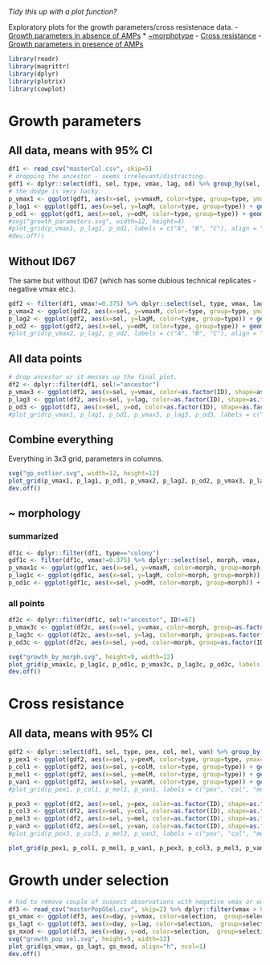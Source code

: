 *Tidy this up with a plot function?*

Exploratory plots for the growth parameters/cross resistenace data.
- [Growth parameters in absence of AMPs](#growth-parameters)
 * [~morphotype](#-morphology)
- [Cross resistance](#cross-resistance)
- [Growth parameters in presence of AMPs](#growth-under-selection)

```r
library(readr)
library(magrittr)
library(dplyr)
library(plotrix)
library(cowplot)
```

# Growth parameters

## All data, means with 95% CI
```r
df1 <- read_csv("masterCol.csv", skip=5)
# dropping the ancestor - seems irrelevant/distracting.
gdf1 <- dplyr::select(df1, sel, type, vmax, lag, od) %>% group_by(sel, type) %>% summarise(vmaxM=mean(vmax), vmax_ci=1.96*std.error(vmax), lagM=mean(lag), lag_ci=1.96*std.error(lag), odM=mean(od), od_ci=1.96*std.error(od)) %>% filter(sel!="ancestor")
# the dodge is very hacky.
p_vmax1 <- ggplot(gdf1, aes(x=sel, y=vmaxM, color=type, group=type, ymax=3, ymin=1)) + geom_point(size=5, position=position_dodge(width = .5)) + geom_errorbar(aes(ymin=vmaxM-vmax_ci, ymax=vmaxM+vmax_ci), width=0.2, position=position_dodge(width = .5)) + ylab("vmax") + xlab("selection") + scale_color_discrete(guide=FALSE)
p_lag1 <- ggplot(gdf1, aes(x=sel, y=lagM, color=type, group=type)) + geom_point(size=5, position=position_dodge(width = .5)) + geom_errorbar(aes(ymin=lagM-lag_ci, ymax=lagM+lag_ci), width=0.2, position=position_dodge(width = .5)) + ylab("lag (min)") + xlab("selection") + scale_color_discrete(guide=FALSE)
p_od1 <- ggplot(gdf1, aes(x=sel, y=odM, color=type, group=type)) + geom_point(size=5, position=position_dodge(width = .5)) + geom_errorbar(aes(ymin=odM-od_ci, ymax=odM+od_ci), width=0.2, position=position_dodge(width = .5)) + ylab("max OD") + xlab("selection") + theme(legend.justification=c(1,0), legend.position=c(1,0))
#svg("growth_parameters.svg", width=12, height=4)
#plot_grid(p_vmax1, p_lag1, p_od1, labels = c("A", "B", "C"), align = "h", ncol=3)
#dev.off()
```

## Without ID67
The same but without ID67 (which has some dubious technical replicates - negative vmax etc.).
```r
gdf2 <- filter(df1, vmax!=0.375) %>% dplyr::select(sel, type, vmax, lag, od) %>% group_by(sel, type) %>% summarise(vmaxM=mean(vmax), vmax_ci=1.96*std.error(vmax), lagM=mean(lag), lag_ci=1.96*std.error(lag), odM=mean(od), od_ci=1.96*std.error(od)) %>% filter(sel!="ancestor")
p_vmax2 <- ggplot(gdf2, aes(x=sel, y=vmaxM, color=type, group=type, ymax=3, ymin=1)) + geom_point(size=5, position=position_dodge(width = .5)) + geom_errorbar(aes(ymin=vmaxM-vmax_ci, ymax=vmaxM+vmax_ci), width=0.2, position=position_dodge(width = .5)) + ylab("vmax") + xlab("selection") + scale_color_discrete(guide=FALSE)
p_lag2 <- ggplot(gdf2, aes(x=sel, y=lagM, color=type, group=type)) + geom_point(size=5, position=position_dodge(width = .5)) + geom_errorbar(aes(ymin=lagM-lag_ci, ymax=lagM+lag_ci), width=0.2, position=position_dodge(width = .5)) + ylab("lag (min)") + xlab("selection") + scale_color_discrete(guide=FALSE)
p_od2 <- ggplot(gdf2, aes(x=sel, y=odM, color=type, group=type)) + geom_point(size=5, position=position_dodge(width = .5)) + geom_errorbar(aes(ymin=odM-od_ci, ymax=odM+od_ci), width=0.2, position=position_dodge(width = .5)) + ylab("max OD") + xlab("selection") + theme(legend.justification=c(1,0), legend.position=c(1,0))
#plot_grid(p_vmax2, p_lag2, p_od2, labels = c("A", "B", "C"), align = "h", ncol=3)
```

## All data points
```r
# drop ancestor or it messes up the final plot.
df2 <- dplyr::filter(df1, sel!="ancestor")
p_vmax3 <- ggplot(df2, aes(x=sel, y=vmax, color=as.factor(ID), shape=as.factor(type), group=as.factor(ID))) + geom_point(size=5, position=position_dodge(width = .5)) + ylab("vmax") + xlab("selection") + scale_color_discrete(guide=FALSE) + scale_shape_discrete(guide=FALSE)
p_lag3 <- ggplot(df2, aes(x=sel, y=lag, color=as.factor(ID), shape=as.factor(type), group=as.factor(ID))) + geom_point(size=5, position=position_dodge(width = .5)) + ylab("lag (min)") + xlab("selection") + scale_color_discrete(guide=FALSE) + scale_shape_discrete(guide=FALSE)
p_od3 <- ggplot(df2, aes(x=sel, y=od, color=as.factor(ID), shape=as.factor(type), group=as.factor(ID))) + geom_point(size=5, position=position_dodge(width = .5)) + ylab("max OD") + xlab("selection") + scale_color_discrete(guide=FALSE) + theme(legend.justification=c(1,0), legend.position=c(1,0))
#plot_grid(p_vmax1, p_lag1, p_od1, p_vmax3, p_lag3, p_od3, labels = c("A", "B", "C", "D", "E", "F"), align="h", ncol=3)
```

## Combine everything
Everything in 3x3 grid, parameters in columns.
```r
svg("gp_outlier.svg", width=12, height=12)
plot_grid(p_vmax1, p_lag1, p_od1, p_vmax2, p_lag2, p_od2, p_vmax3, p_lag3, p_od3, labels = c("A", "B", "C", "D", "E", "F", "G", "H", "I"), align="h", ncol=3)
dev.off()
```

## ~ morphology
### summarized
```r
df1c <- dplyr::filter(df1, type=="colony")
gdf1c <- filter(df1c, vmax!=0.375) %>% dplyr::select(sel, morph, vmax, lag, od) %>% group_by(sel, morph) %>% summarise(vmaxM=mean(vmax), vmax_ci=1.96*std.error(vmax), lagM=mean(lag), lag_ci=1.96*std.error(lag), odM=mean(od), od_ci=1.96*std.error(od)) %>% filter(sel!="ancestor")
p_vmax1c <- ggplot(gdf1c, aes(x=sel, y=vmaxM, color=morph, group=morph, ymax=3, ymin=1)) + geom_point(size=5, position=position_dodge(width = .5)) + geom_errorbar(aes(ymin=vmaxM-vmax_ci, ymax=vmaxM+vmax_ci), width=0.2, position=position_dodge(width = .5)) + ylab("vmax") + xlab("selection") + scale_color_discrete(guide=FALSE)
p_lag1c <- ggplot(gdf1c, aes(x=sel, y=lagM, color=morph, group=morph)) + geom_point(size=5, position=position_dodge(width = .5)) + geom_errorbar(aes(ymin=lagM-lag_ci, ymax=lagM+lag_ci), width=0.2, position=position_dodge(width = .5)) + ylab("lag (min)") + xlab("selection") + scale_color_discrete(guide=FALSE)
p_od1c <- ggplot(gdf1c, aes(x=sel, y=odM, color=morph, group=morph)) + geom_point(size=5, position=position_dodge(width = .5)) + geom_errorbar(aes(ymin=odM-od_ci, ymax=odM+od_ci), width=0.2, position=position_dodge(width = .5)) + ylab("max OD") + xlab("selection") + theme(legend.justification=c(1,1), legend.position=c(1,1))
```

### all points
```r
df2c <- dplyr::filter(df1c, sel!="ancestor", ID!=67)
p_vmax3c <- ggplot(df2c, aes(x=sel, y=vmax, color=morph, group=as.factor(ID))) + geom_point(size=5, position=position_dodge(width = .5)) + ylab("vmax") + xlab("selection") + scale_color_discrete(guide=FALSE)
p_lag3c <- ggplot(df2c, aes(x=sel, y=lag, color=morph, group=as.factor(ID))) + geom_point(size=5, position=position_dodge(width = .5)) + ylab("lag (min)") + xlab("selection") + scale_color_discrete(guide=FALSE)
p_od3c <- ggplot(df2c, aes(x=sel, y=od, color=morph, group=as.factor(ID))) + geom_point(size=5, position=position_dodge(width = .5)) + ylab("max OD") + xlab("selection") + scale_color_discrete(guide=FALSE)
```

```r
svg("growth_by_morph.svg", height=9, width=12)
plot_grid(p_vmax1c, p_lag1c, p_od1c, p_vmax3c, p_lag3c, p_od3c, labels = c("A", "B", "C", "D", "E", "F"), align="h", ncol=3)
dev.off()
```


# Cross resistance

## All data, means with 95% CI
```r
gdf2 <- dplyr::select(df1, sel, type, pex, col, mel, van) %>% group_by(sel, type) %>% summarise(pexM=mean(pex), pex_ci=1.96*std.error(pex), colM=mean(col), col_ci=1.96*std.error(col), melM=mean(mel), mel_ci=1.96*std.error(mel), vanM=mean(van), van_ci=1.96*std.error(van)) %>% filter(sel!="ancestor")
p_pex1 <- ggplot(gdf2, aes(x=sel, y=pexM, color=type, group=type, ymax=3, ymin=1)) + geom_point(size=5, position=position_dodge(width = .5)) + geom_errorbar(aes(ymin=pexM-pex_ci, ymax=pexM+pex_ci), width=0.2, position=position_dodge(width = .5)) + ylab("pex") + xlab("selection") + scale_color_discrete(guide=FALSE)
p_col1 <- ggplot(gdf2, aes(x=sel, y=colM, color=type, group=type)) + geom_point(size=5, position=position_dodge(width = .5)) + geom_errorbar(aes(ymin=colM-col_ci, ymax=colM+col_ci), width=0.2, position=position_dodge(width = .5)) + ylab("col (min)") + xlab("selection") + scale_color_discrete(guide=FALSE)
p_mel1 <- ggplot(gdf2, aes(x=sel, y=melM, color=type, group=type)) + geom_point(size=5, position=position_dodge(width = .5)) + geom_errorbar(aes(ymin=melM-mel_ci, ymax=melM+mel_ci), width=0.2, position=position_dodge(width = .5)) + ylab("max OD") + xlab("selection") + scale_color_discrete(guide=FALSE)
p_van1 <- ggplot(gdf2, aes(x=sel, y=vanM, color=type, group=type)) + geom_point(size=5, position=position_dodge(width = .5)) + geom_errorbar(aes(ymin=vanM-van_ci, ymax=vanM+van_ci), width=0.2, position=position_dodge(width = .5)) + ylab("max OD") + xlab("selection") + theme(legend.justification=c(1,0), legend.position="top")
#plot_grid(p_pex1, p_col1, p_mel1, p_van1, labels = c("pex", "col", "mel", "van"), align="h", ncol=4)
```

```r
p_pex3 <- ggplot(df2, aes(x=sel, y=pex, color=as.factor(ID), shape=as.factor(type), group=as.factor(ID))) + geom_point(size=5, position=position_dodge(width = .5)) + ylab("MIC") + xlab("selection") + scale_color_discrete(guide=FALSE) + scale_shape_discrete(guide=FALSE)
p_col3 <- ggplot(df2, aes(x=sel, y=col, color=as.factor(ID), shape=as.factor(type), group=as.factor(ID))) + geom_point(size=5, position=position_dodge(width = .5)) + ylab("MIC") + xlab("selection") + scale_color_discrete(guide=FALSE) + scale_shape_discrete(guide=FALSE)
p_mel3 <- ggplot(df2, aes(x=sel, y=mel, color=as.factor(ID), shape=as.factor(type), group=as.factor(ID))) + geom_point(size=5, position=position_dodge(width = .5)) + ylab("MIC") + xlab("selection")  + scale_shape_discrete(guide=FALSE) + scale_color_discrete(guide=FALSE)
p_van3 <- ggplot(df2, aes(x=sel, y=van, color=as.factor(ID), shape=as.factor(type), group=as.factor(ID))) + geom_point(size=5, position=position_dodge(width = .5)) + ylab("MIC") + xlab("selection") + scale_color_discrete(guide=FALSE) + theme(legend.justification=c(1,0), legend.position="top")
#plot_grid(p_pex3, p_col3, p_mel3, p_van3, labels = c("pex", "col", "mel", "van"), align="h", ncol=4)
```

```r
plot_grid(p_pex1, p_col1, p_mel1, p_van1, p_pex3, p_col3, p_mel3, p_van3, labels = c("pex", "col", "mel", "van", "pex", "col", "mel", "van"), align="h", ncol=4)
```

# Growth under selection

```r
# had to remove couple of suspect observations with negative vmax or od==0.
df3 <- read_csv("masterPopGSel.csv", skip=2) %>% dplyr::filter(vmax > 0, lag > 0, od > 0)
gs_vmax <- ggplot(df3, aes(x=day, y=vmax, color=selection,  group=selection)) + geom_point(size=3) + facet_wrap(~line, ncol=5) + geom_line(size=1) + ylab(expression(V["max"])) + xlab("")
gs_lagt <- ggplot(df3, aes(x=day, y=lag, color=selection,  group=selection)) + geom_point(size=3) + facet_wrap(~line, ncol=5) + geom_line(size=1) + ylab("Lag (days)") + xlab("")
gs_mxod <- ggplot(df3, aes(x=day, y=od, color=selection,  group=selection)) + geom_point(size=3) + facet_wrap(~line, ncol=5) + geom_line(size=1) + ylab("Max OD") + xlab("Day")
svg("growth_pop_sel.svg", height=9, width=12) 
plot_grid(gs_vmax, gs_lagt, gs_mxod, align="h", ncol=1)
dev.off()
```
